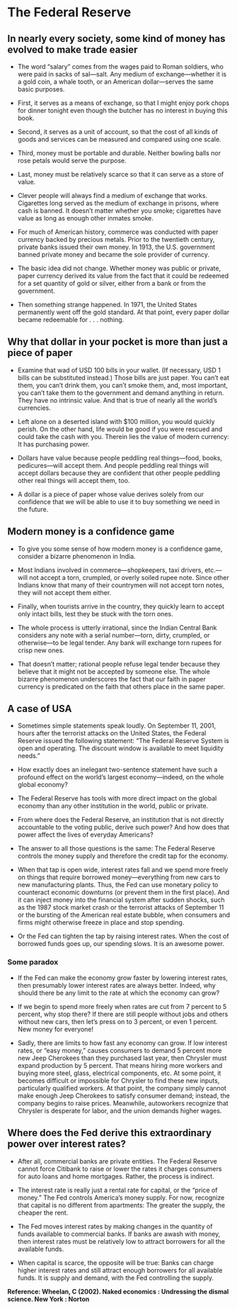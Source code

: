# The Federal Reserve

## In nearly every society, some kind of money has evolved to make trade easier

-   The word “salary” comes from the wages paid to Roman soldiers, who were paid in sacks of sal—salt. Any medium of exchange—whether it is a gold coin, a whale tooth, or an American dollar—serves the same basic purposes.

-   First, it serves as a means of exchange, so that I might enjoy pork chops for dinner tonight even though the butcher has no interest in buying this book.

-   Second, it serves as a unit of account, so that the cost of all kinds of goods and services can be measured and compared using one scale.

-   Third, money must be portable and durable. Neither bowling balls nor rose petals would serve the purpose.

-   Last, money must be relatively scarce so that it can serve as a store of value.

-   Clever people will always find a medium of exchange that works. Cigarettes long served as the medium of exchange in prisons, where cash is banned. It doesn’t matter whether you smoke; cigarettes have value as long as enough other inmates smoke.

-   For much of American history, commerce was conducted with paper currency backed by precious metals. Prior to the twentieth century, private banks issued their own money. In 1913, the U.S. government banned private money and became the sole provider of currency.

-   The basic idea did not change. Whether money was public or private, paper currency derived its value from the fact that it could be redeemed for a set quantity of gold or silver, either from a bank or from the government.

-   Then something strange happened. In 1971, the United States permanently went off the gold standard. At that point, every paper dollar became redeemable for . . . nothing.

## Why that dollar in your pocket is more than just a piece of paper

-   Examine that wad of USD 100 bills in your wallet. (If necessary, USD 1 bills can be substituted instead.) Those bills are just paper. You can’t eat them, you can’t drink them, you can’t smoke them, and, most important, you can’t take them to the government and demand anything in return. They have no intrinsic value. And that is true of nearly all the world’s currencies.

-   Left alone on a deserted island with \$100 million, you would quickly perish. On the other hand, life would be good if you were rescued and could take the cash with you. Therein lies the value of modern currency: It has purchasing power.

-   Dollars have value because people peddling real things—food, books, pedicures—will accept them. And people peddling real things will accept dollars because they are confident that other people peddling other real things will accept them, too.

-   A dollar is a piece of paper whose value derives solely from our confidence that we will be able to use it to buy something we need in the future.

## Modern money is a confidence game

-   To give you some sense of how modern money is a confidence game, consider a bizarre phenomenon in India.

-   Most Indians involved in commerce—shopkeepers, taxi drivers, etc.—will not accept a torn, crumpled, or overly soiled rupee note. Since other Indians know that many of their countrymen will not accept torn notes, they will not accept them either.

-   Finally, when tourists arrive in the country, they quickly learn to accept only intact bills, lest they be stuck with the torn ones.

-   The whole process is utterly irrational, since the Indian Central Bank considers any note with a serial number—torn, dirty, crumpled, or otherwise—to be legal tender. Any bank will exchange torn rupees for crisp new ones.

-   That doesn’t matter; rational people refuse legal tender because they believe that it might not be accepted by someone else. The whole bizarre phenomenon underscores the fact that our faith in paper currency is predicated on the faith that others place in the same paper.

## A case of USA

-   Sometimes simple statements speak loudly. On September 11, 2001, hours after the terrorist attacks on the United States, the Federal Reserve issued the following statement: “The Federal Reserve System is open and operating. The discount window is available to meet liquidity needs."

-   How exactly does an inelegant two-sentence statement have such a profound effect on the world’s largest economy—indeed, on the whole global economy?

-   The Federal Reserve has tools with more direct impact on the global economy than any other institution in the world, public or private.

-   From where does the Federal Reserve, an institution that is not directly accountable to the voting public, derive such power? And how does that power affect the lives of everyday Americans?

-   The answer to all those questions is the same: The Federal Reserve controls the money supply and therefore the credit tap for the economy.

-   When that tap is open wide, interest rates fall and we spend more freely on things that require borrowed money—everything from new cars to new manufacturing plants. Thus, the Fed can use monetary policy to counteract economic downturns (or prevent them in the first place). And it can inject money into the financial system after sudden shocks, such as the 1987 stock market crash or the terrorist attacks of September 11 or the bursting of the American real estate bubble, when consumers and firms might otherwise freeze in place and stop spending.

-   Or the Fed can tighten the tap by raising interest rates. When the cost of borrowed funds goes up, our spending slows. It is an awesome power.

### Some paradox

-   If the Fed can make the economy grow faster by lowering interest rates, then presumably lower interest rates are always better. Indeed, why should there be any limit to the rate at which the economy can grow?

-   If we begin to spend more freely when rates are cut from 7 percent to 5 percent, why stop there? If there are still people without jobs and others without new cars, then let’s press on to 3 percent, or even 1 percent. New money for everyone!

-   Sadly, there are limits to how fast any economy can grow. If low interest rates, or “easy money,” causes consumers to demand 5 percent more new Jeep Cherokees than they purchased last year, then Chrysler must expand production by 5 percent. That means hiring more workers and buying more steel, glass, electrical components, etc. At some point, it becomes difficult or impossible for Chrysler to find these new inputs, particularly qualified workers. At that point, the company simply cannot make enough Jeep Cherokees to satisfy consumer demand; instead, the company begins to raise prices. Meanwhile, autoworkers recognize that Chrysler is desperate for labor, and the union demands higher wages.

## Where does the Fed derive this extraordinary power over interest rates?

-   After all, commercial banks are private entities. The Federal Reserve cannot force Citibank to raise or lower the rates it charges consumers for auto loans and home mortgages. Rather, the process is indirect.

-   The interest rate is really just a rental rate for capital, or the “price of money.” The Fed controls America’s money supply. For now, recognize that capital is no different from apartments: The greater the supply, the cheaper the rent.

-   The Fed moves interest rates by making changes in the quantity of funds available to commercial banks. If banks are awash with money, then interest rates must be relatively low to attract borrowers for all the available funds.

-   When capital is scarce, the opposite will be true: Banks can charge higher interest rates and still attract enough borrowers for all available funds. It is supply and demand, with the Fed controlling the supply.

**Reference: Wheelan, C (2002). Naked economics : Undressing the dismal science. New York : Norton**
